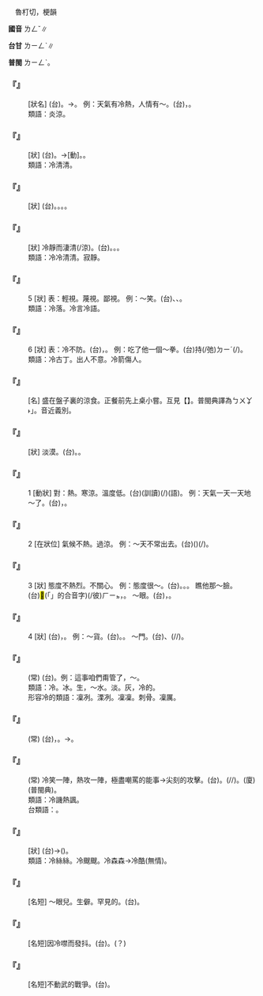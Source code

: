 
=={{ruby|冷|ㄌㄥˇ}}==

　魯朾切，梗韻

'''國音''' <rt>ㄌㄥˇ</rt>∥

'''台甘''' <rt>ㄌㄧㄥˋ</rt>∥

'''普閩''' <rt>ㄌㄧㄥˋ</rt>。

    

==='''『{{ruby|冷|ㄌㄥˇ}}{{ruby|暖|ㄋㄨㄢˇ}}』'''===
: [狀名] (台){{ruby|由|ㄧㄨˊ}}{{ruby|冰|ㄅㄧㄥ}}{{ruby|冷|ㄌㄧㄥˋ}}{{ruby|及|ㄍㄚㆴ}}{{ruby|暖|ㄌㄨㄢˋ}}{{ruby|和|ㄏㄜˊ}}。→{{ruby|人|ㆢㄧㄣˊ/ㄌㄧㄣˊ}}{{ruby|情|ㄐㄧㄥˊ}}{{ruby|冷|ㄌㄧㄥˋ}}{{ruby|淡|ㄉㆰ˫}}{{ruby|及|ㄍㄚㆷ}}{{ruby|溫|ㄨㄣ}}{{ruby|暖|ㄌㄨㄢˋ}}。 例：天氣有冷熱，人情有～。(台){{ruby|天|ㄊㆪ}}{{ruby|氣|ㄎㄧ˪}}{{ruby|有|ㄨ˫}}{{ruby|冷|ㄌㄧㄥˋ}}{{ruby|熱|ㄌㄧㄚㆵ ͘}}，{{ruby|人|ㄌㄤˊ}}{{ruby|情|ㄐㄧㄥˊ}}{{ruby|有|ㄨ˫}}{{ruby|冷|ㄌㄧㄥˋ}}{{ruby|暖|ㄌㄨㄢˋ}}。
:類語：炎涼。
:
    

==='''『{{ruby|冷|ㄌㄥˇ}}{{ruby|落|ㄌㄨㄛˋ}}』'''===
: [狀] (台){{ruby|無|ㆠㄜˊ}}{{ruby|鬧|ㄌㄠ˫}}{{ruby|熱|ㆢㄧㄚㆵ ͘/ㄌㄧㄚㆵ ͘}}。→[動]{{ruby|看|ㄎㄨㆩ˪}}{{ruby|無|ㆠㄜˊ}}{{ruby|起|ㄎㄧˋ}}。{{ruby|冷|ㄌㄧㄥˋ}}{{ruby|淡|ㄉㆰ˫}}{{ruby|丌|ㆤ}}{{ruby|待|ㄊㄞ˫}}{{ruby|遇|ㆠㄨ˫/ㆣㄨ˫}}。
:類語：冷清清。
:
    

==='''『{{ruby|冷|ㄌㄥˇ}}{{ruby|靜|ㄐㄧㄥˋ}}』'''===
: [狀] (台){{ruby|冷|ㄌㄧㄥˋ}}{{ruby|靜|ㄐㄧㄥ˫}}。{{ruby|無|ㆠㄜˊ}}{{ruby|動|ㄉㄤ˫}}{{ruby|激|ㄍㄧㆤㆶ}}{{ruby|烈|ㄌㄧㄚㆵ ͘}}{{ruby|丌|ㆤ}}{{ruby|感|ㄍㆰˋ}}{{ruby|情|ㄐㄧㄥˊ}}。{{ruby|有|ㄨ˫}}{{ruby|清|ㄑㄧㄥ}}{{ruby|晰|ㄒㄧㆷ}}{{ruby|丌|ㆤ}}{{ruby|理|ㄌㄧˋ}}{{ruby|智|ㄉㄧ˪}}。{{ruby|冷|ㄌㄧㄥˋ}}{{ruby|冷|ㄌㄧㄥˋ}}{{ruby|靜|ㄐㄧㄥ˫}}{{ruby|靜|ㄐㄧㄥ˫}}。
    

==='''『{{ruby|冷|ㄌㄥˇ}}{{ruby|清|ㄑㄧㄥ}}』'''===
: [狀] 冷靜而淒清(/涼)。(台){{ruby|靜|ㄐㄧㄥ˫}}。{{ruby|偏|ㄆㄧㄢ}}{{ruby|僻|ㄆㄧㄚㆷ}}。{{ruby|無|ㆠㄜˊ}}{{ruby|鬧|ㄌㄠ˫/ㄋㄠ˫}}{{ruby|熱|ㄌㄧㄚㆵ ͘/ㆢㄧㄚㆵ ͘}}。
:類語：冷冷清清。寂靜。
:
    

==='''『{{ruby|冷|ㄌㄥˇ}}』'''===
:5  [狀] 表：輕視。蔑視。鄙視。 例：～笑。(台){{ruby|冷|ㄌㄧㄥˋ}}{{ruby|笑|ㄑㄧㄜ˪}}、{{ruby|輕|ㄎㄧㄣ}}{{ruby|蔑|ㆠㄧㄚㆵ ͘}}、{{ruby|恥|ㄊㄧˋ}}{{ruby|笑|ㄑㄧㄜ˪}}{{ruby|丌|ㆤ}}{{ruby|笑|ㄑㄧㄜ˪}}{{ruby|法|ㄏㄨㄚㆵ}}。
:類語：冷落。冷言冷語。
:
    

==='''『{{ruby|冷|ㄌㄥˇ}}』'''===
:6  [狀] 表：冷不防。(台){{ruby|突|ㄊㄨㆷ}}{{ruby|然|ㆢㄧㄢˊ/ㄌㄧㄢˊ}}{{ruby|間|ㄍㄢ}}，{{ruby|人|ㄌㄤˊ}}{{ruby|無|ㆠㄜˊ}}{{ruby|張|ㄉㄧㆫ/ㄉㄧㆧ}}{{ruby|弛|ㄉㄧˊ}}{{ruby|丌|ㆤ}}。 例：吃了他一個～拳。(台){{ruby|無|ㆠㄜˊ}}{{ruby|張|ㄉㄧㆫ/ㄉㄧㆧ}}持(/弛)<rt>ㄉㄧˊ</rt>{{ruby|乞|ㄎㄧ˪}}(/{{ruby|付|ㄏㆦ˫}}{{ruby|伊|ㄧ}}){{ruby|掙|ㄐㄧㄥ/ㄐㆪ}}{{ruby|一|ㄐㄧㆵ ͘}}{{ruby|下|ㆤ˫}}。
:類語：冷古丁。出人不意。冷箭傷人。
:
    

==='''『{{ruby|冷|ㄌㄥˇ}}{{ruby|盤|ㄆㄢˊ}}』'''===
: [名] 盛在盤子裏的涼食。正餐前先上桌小嘗。互見【{{ruby|涼|ㄌㄧㄤˊ}}{{ruby|拌|ㄅㄢˋ}}】。普閩典譯為{{ruby|「|ㄌㄧㄥˋ}}<rt>ㄅㄨㆩ˫</rt>」。音近義別。
    

==='''『{{ruby|冷|ㄌㄥˇ}}{{ruby|淡|ㄉㄢˋ}}』'''===
: [狀] 淡漠。(台){{ruby|冷|ㄌㄧㄥˋ}}{{ruby|淡|ㄉㆰ˫}}。{{ruby|凊|ㄑㄧㄣ˪}}{{ruby|凊|ㄑㄧㄣ˪}}。
    

==='''『{{ruby|冷|ㄌㄥˇ}}』'''===
:1  [動狀] 對：熱。寒涼。溫度低。(台){{ruby|溫|ㄨㄣ}}{{ruby|度|ㄉㆦ˫}}{{ruby|低|ㄍㆤ˫}}(訓讀)(/{{ruby|下|ㄍㆤ˫}})(語)。 例：天氣一天一天地～了。(台){{ruby|一|ㄐㄧㆵ ͘}}{{ruby|日|ㆢㄧㆵ ͘/ㄌㄧㆵ ͘}}{{ruby|仔|ㄚ}}{{ruby|一|ㄐㄧㆵ ͘}}{{ruby|日|ㆢㄧㆵ ͘/ㄌㄧㆵ ͘}}，{{ruby|一|ㄧㆵ}}{{ruby|直|ㄉㄧㆵ ͘}}{{ruby|冷|ㄌㄧㄥˋ}}{{ruby|起|·ㄎㄧˋ}}{{ruby|來|·ㄌㄞˊ}}。
    

==='''『{{ruby|冷|ㄌㄥˇ}}』'''===
:2  [在狀位] 氣候不熱。過涼。 例：～天不常出去。(台)({{ruby|天|ㄊㆪ}}{{ruby|氣|ㄎㄧ˪}}){{ruby|較|ㄎㄚㆷ}}{{ruby|冷|ㄌㄧㄥˋ}}{{ruby|丌|ㆤ}}{{ruby|日|ㄌㄧㆵ ͘/ㆢㄧㆵ ͘}}(/{{ruby|寒|ㄍㄨㆩˊ}}{{ruby|天|ㄊㆪ}}){{ruby|罕|ㄏㄢˋ}}{{ruby|得|ㄉㄧㆵ}}{{ruby|出|ㄘㄨㆵ}}{{ruby|門|ㄇㆭˊ}}。
    

==='''『{{ruby|冷|ㄌㄥˇ}}』'''===
:3  [狀] 態度不熱烈。不關心。 例：態度很～。(台){{ruby|無|ㆠㄜˊ}}{{ruby|熱|ㆢㄧㄚㆵ ͘/ㄌㄧㄚㆵ ͘}}{{ruby|心|ㄒㄧㆬ}}。{{ruby|無|ㆠㄜˊ}}{{ruby|親|ㄑㄧㄣ}}{{ruby|切|ㄑㄧㄚㆵ}}。{{ruby|冷|ㄌㄧㄥˋ}}{{ruby|淡|ㄉㆰ˫}}。 瞧他那～臉。(台){{ruby|汝|ㄌㄧˋ}}{{ruby|看|ㄎㄨㆩ˪}}{{ruby|伊|ㄧ}}<mark>&#xf8fbe;</mark>(「{{ruby|彼|ㄏㄧˋ}}{{ruby|一|ㄧㆵ}}」的合音字)(/彼)<rt>ㄏㄧㆵ</rt>{{ruby|枝|ㄍㄧ}}{{ruby|凊|ㄑㄧㄣ˪}}{{ruby|面|ㆠㄧㄣ˫}}，{{ruby|<mark>&#xf8fbe;</mark>|ㄏㄧㆵ}}{{ruby|枝|ㄍㄧ}}{{ruby|面|ㆠㄧㄣ˫}}{{ruby|<mark>&#xf9075;</mark>|ㄏㄧㄚㆷ}}{{ruby|恁|ㄌㄧㄣˋ}}{{ruby|凊|ㄑㄧㄣ˪}}。 ～眼。(台){{ruby|無|ㆠㄜˊ}}{{ruby|<mark>&#xffa49;</mark>|ㆠㆤㆷ/ㆠㄨㆤㆷ}}{{ruby|看|ㄎㄨㆩ˪}}{{ruby|見|ㄍㆪ˪}}，{{ruby|無|ㆠㄜˊ}}{{ruby|關|ㄍㄨㄢ}}{{ruby|心|ㄒㄧㆬ}}{{ruby|丌|ㆤ}}{{ruby|款|ㄎㄨㄢˋ}}。
    

==='''『{{ruby|冷|ㄌㄥˇ}}』'''===
:4  [狀] (台){{ruby|表|ㄅㄧㄠˋ}}{{ruby|不|ㄅㄨㆵ}}{{ruby|合|ㄏㄚㆴ ͘}}{{ruby|時|ㄒㄧˊ}}{{ruby|機|ㄍㄧ}}，{{ruby|無|ㆠㄜˊ}}{{ruby|人|ㄌㄤˊ}}{{ruby|愛|ㄞ˪}}{{ruby|丌|ㆤ}}。 例：～貨。(台){{ruby|少|ㄐㄧㄜˋ}}。{{ruby|無|ㆠㄜˊ}}{{ruby|人|ㄌㄤˊ}}{{ruby|買|ㆠㄨㆤˋ/ㆠㆤˋ}}{{ruby|丌|ㆤ}}{{ruby|物|ㄇㄧㆷ ͘/ㄇㆭㆷ ͘}}{{ruby|件|ㄍㄧㆩ˫}}。 ～門。(台){{ruby|較|ㄎㄚㆷ}}{{ruby|無|ㆠㄜˊ}}{{ruby|人|ㄌㄤˊ}}{{ruby|志|ㄐㄧ˪}}{{ruby|願|ㆣㄨㄢ˫}}、{{ruby|關|ㄍㄨㄢ}}{{ruby|心|ㄒㄧㆬ}}{{ruby|丌|ㆤ}}{{ruby|方|ㄏㆲ}}{{ruby|面|ㆠㄧㄣ˫}}(/{{ruby|事|ㄙㄨ˫}}{{ruby|業|ㆣㄧㄚㆴ ͘}}/{{ruby|科|ㄎㄜ}}{{ruby|目|ㆠㆦㆶ ͘/ㆠㄚㆶ ͘}})。
    

==='''『{{ruby|冷|ㄌㄥˇ}}{{ruby|飯|ㄈㄢˋ}}{{ruby|攥|ㄗㄨㄢˋ}}{{ruby|不|·ㄅㄨ}}{{ruby|上|ㄕㄤˋ}}{{ruby|團|ㄊㄨㄢˊ}}{{ruby|兒|ㄦ}}』'''===
: (常) (台){{ruby|凊|ㄑㄧㄥ˪}}{{ruby|飯|ㄅㆭ˫}}{{ruby|搦|ㄌㄧㆦㆶ ͘/ㆢㄧㆦㆶ ͘}}{{ruby|<mark>&#xffa45;</mark>|ㆠㆤ˫/ㆠㄨㆤ˫}}{{ruby|歸|ㄍㄨㄧ}}{{ruby|丸|ㄨㄢˊ}}。例：這事咱們甭管了，～。
:類語：冷。冰。生，～水。淡。灰，冷的。
:
:形容冷的類語：凜冽。溧冽。凜凜。刺骨。凜厲。
:
    

==='''『{{ruby|心|ㄒㄧㄣ}}{{ruby|灰|ㄏㄨㄟ}}{{ruby|意|ㄧˋ}}{{ruby|冷|ㄌㄥˇ}}』'''===
: (常) (台){{ruby|熱|ㄌㄧㄚㆵ ͘/ㆢㄧㄚㆵ ͘}}{{ruby|心|ㄒㄧㆬ}}{{ruby|變|ㄅㄧㄢ˪}}{{ruby|像|ㄑㄧㆫ˫/ㄑㄧㆧ˫}}{{ruby|冷|ㄌㄧㄥˋ}}{{ruby|灰|ㄏㄨ}}，{{ruby|熱|ㄌㄧㄚㆵ ͘/ㆢㄧㄚㆵ ͘}}{{ruby|意|ㄧ˪}}{{ruby|亦|ㄧㄚㆷ ͘}}{{ruby|退|ㄊㄨㆤ˪/ㄊㆤ˪}}{{ruby|燒|ㄒㄧㄜ}}。→{{ruby|心|ㄒㄧㆬ}}{{ruby|情|ㄐㄧㄥˊ}}{{ruby|意|ㄧ˪}}{{ruby|氣|ㄎㄧ˪}}{{ruby|攏|ㄌㆲˋ}}{{ruby|凊|ㄑㄧㄣ˪}}{{ruby|了|·ㄌㄧㄠˋ}}{{ruby|了|ㄌㄧㄠˋ}}。
    

==='''『{{ruby|冷|ㄌㄥˇ}}{{ruby|嘲|ㄔㄠˊ}}{{ruby|熱|ㄖㄜˋ}}{{ruby|罵|ㄇㄚˋ}}』'''===
: (常) 冷笑一陣，熱攻一陣，極盡嘲罵的能事→尖刻的攻擊。(台){{ruby|正|ㄐㄧㆩ˪}}{{ruby|敲|ㄎㄠ}}{{ruby|倒|ㄉㄜˋ}}{{ruby|削|ㄒㄧㄚㆷ}}。{{ruby|笑|ㄑㄧㄜ˪}}(/{{ruby|罵|ㄇㄚ˫}}/{{ruby|攻|ㄍㆲ}}{{ruby|擊|ㄍㄧㆤㆶ}}){{ruby|到|ㄍㄚㆷ}}{{ruby|真|ㄐㄧㄣ}}{{ruby|厲|ㄌㄧ˫}}{{ruby|害|ㄏㄞ˫}}。(廈){{ruby|橫|ㄏㄨㆪˊ/ㄏㄨㆮˊ}}{{ruby|訕|ㄙㄨㄢ˫}}{{ruby|直|ㄉㄧㆵ ͘}}{{ruby|訕|ㄙㄨㄢ˫}}(普閩典)。
:類語：冷譏熱諷。
:
:台類語：{{ruby|三|ㄙㆩ}}{{ruby|句|ㄍㄨ˪}}{{ruby|燒|ㄒㄧㄜ}}{{ruby|兩|ㄋㆭ˫}}{{ruby|句|ㄍㄨ˪}}{{ruby|冷|ㄌㄧㄥˋ}}。
:
    

==='''『{{ruby|冷|ㄌㄥˇ}}{{ruby|冰|ㄅㄧㄥ}}{{ruby|冰|ㄅㄧㄥ}}』'''===
: [狀] (台){{ruby|冰|ㄅㄧㄥ}}{{ruby|冷|ㄌㄧㄥˋ}}→({{ruby|人|ㄌㄧㄣˊ/ㆢㄧㄣˊ}}{{ruby|情|ㄐㄧㄥˊ}}){{ruby|冷|ㄌㄧㄥˋ}}{{ruby|淡|ㄉㆰ˫}}。
:類語：冷絲絲。冷颼颼。冷森森→冷酷(無情)。
:
    

==='''『{{ruby|冷|ㄌㄥˇ}}{{ruby|字|ㄗˋ}}』'''===
: [名短] ～眼兒。生僻。罕見的。(台){{ruby|偏|ㄆㄧㄢ}}{{ruby|僻|ㄆㄧㄚㆷ}}{{ruby|丌|ㆤ}}{{ruby|字|ㆢㄧ˫/ㄌㄧ˫}}。
    

==='''『{{ruby|冷|ㄌㄥˇ}}{{ruby|戰|·ㄓㄢˋ}}』'''===
: [名短]因冷噤而發抖。(台){{ruby|交|ㄍㄚ}}{{ruby|冷|ㄌㄧㄥˋ}}{{ruby|→|ㄌㄨㄣˋ}}{{ruby|戰|ㄗㄨㄣ˪}}{{ruby|→|ㄙㄨㄣˋ}}。(？)
    

==='''『{{ruby|冷|ㄌㄥˇ}}{{ruby|戰|ㄓㄢˋ}}』'''===
: [名短]不動武的戰爭。(台){{ruby|冷|ㄌㄧㄥˋ}}{{ruby|戰|ㄐㄧㄢ˪}}。
    
